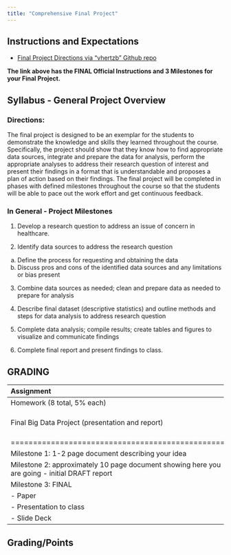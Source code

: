 ```yaml
---
title: "Comprehensive Final Project"
---
```


## Instructions and Expectations

* [Final Project Directions via "vhertzb" Github repo](http://htmlpreview.github.com/?https://raw.githubusercontent.com/vhertzb/Project-Milestone-1/master/Final_Project.html)

**The link above has the FINAL Official Instructions and 3 Milestones for your Final Project.**

## Syllabus - General Project Overview

### Directions: 

The final project is designed to be an exemplar for the students to demonstrate the knowledge and skills they learned throughout the course. Specifically, the project should show that they know how to find appropriate data sources, integrate and prepare the data for analysis, perform the appropriate analyses to address their research question of interest and present their findings in a format that is understandable and proposes a plan of action based on their findings. The final project will be completed in phases with defined milestones throughout the course so that the students will be able to pace out the work effort and get continuous feedback.

### In General - Project Milestones

1.	Develop a research question to address an issue of concern in healthcare.

2.	Identify data sources to address the research question

a.	Define the process for requesting and obtaining the data
b.	Discuss pros and cons of the identified data sources and any limitations or bias present

3.	Combine data sources as needed; clean and prepare data as needed to prepare for analysis

4.	Describe final dataset (descriptive statistics) and outline methods and steps for data analysis to address research question

5.	Complete data analysis; compile results; create tables and figures to visualize and communicate findings

6.	Complete final report and present findings to class.

## GRADING

| Assignment                                      | Points |
|:-----------------------------------------------|:--------|
| Homework (8 total, 5% each) | 40 points |
| Final Big Data Project (presentation and report) | 60 points (breakdown below) |
|================================================|=========|
| Milestone 1: 1-2 page document describing your idea | 5 points |
| Milestone 2: approximately 10 page document showing here you are going - initial DRAFT report | 10 points |
| Milestone 3: FINAL |   |
| - Paper | 20 points |
| - Presentation to class | 15 points |
| - Slide Deck | 10 points |
## Grading/Points

